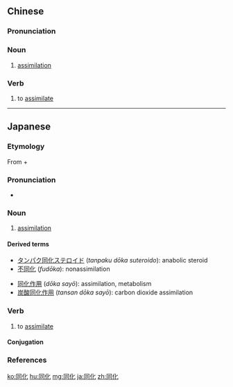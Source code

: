 ==Chinese==
{{zh-forms}}

===Pronunciation===
{{zh-pron
|m=tónghuà
|c=tung4 faa3
|mn=tông-hòa
|cat=n,v
}}

===Noun===
{{zh-noun}}

# [[assimilation]]

===Verb===
{{zh-verb}}

# to [[assimilate]]

----

==Japanese==
{{ja-kanjitab|どう|か|yomi=on}}

===Etymology===
From {{m|ja|同|sc=Jpan|tr=dō||come together}} + {{m|ja|化|sc=Jpan|tr=ka||change into}}

===Pronunciation===
* {{ja-pron|どうか|y=o|acc=0|acc_ref=NHK}}

===Noun===
{{ja-noun|どうか}}

# [[assimilation]]

====Derived terms====
{{der-top}}
* [[タンパク同化ステロイド]] (''tanpaku dōka suteroido''): anabolic steroid
* [[不同化]] (''fudōka''): nonassimilation
{{der-mid}}
* [[同化作用]] (''dōka sayō''): assimilation, metabolism
* [[炭酸同化作用]] (''tansan dōka sayō''): carbon dioxide assimilation
{{der-bottom}}

===Verb===
{{ja-verb-suru|どうか}}

# to [[assimilate]]

====Conjugation====
{{ja-suru|どうか}}

===References===
<references/>

[[ko:同化]]
[[hu:同化]]
[[mg:同化]]
[[ja:同化]]
[[zh:同化]]